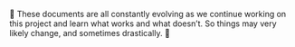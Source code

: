 ::: {.callout-note appearance="default" icon="true"}
🚧 These documents are all constantly evolving as we continue working on
this project and learn what works and what doesn't. So things may very
likely change, and sometimes drastically. 🚧
:::
